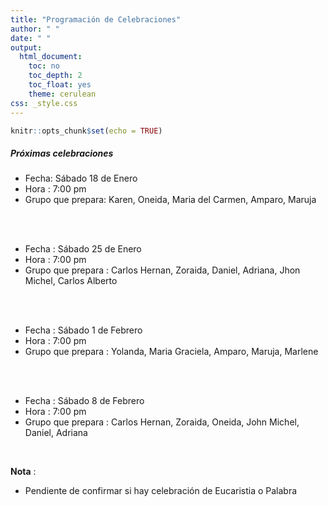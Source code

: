 ```yaml
---
title: "Programación de Celebraciones"
author: " "
date: " "
output:
  html_document:
    toc: no
    toc_depth: 2
    toc_float: yes
    theme: cerulean
css: _style.css
---
```


```r
knitr::opts_chunk$set(echo = TRUE)
```


##### **Próximas celebraciones**


* Fecha: Sábado 18 de Enero
* Hora : 7:00 pm
* Grupo que prepara: Karen, Oneida, Maria del Carmen, Amparo, Maruja

</br></br>

* Fecha : Sábado 25 de Enero
* Hora : 7:00 pm
* Grupo que prepara : Carlos Hernan, Zoraida, Daniel, Adriana, Jhon Michel, Carlos Alberto

</br></br>

* Fecha : Sábado 1 de Febrero
* Hora : 7:00 pm
* Grupo que prepara : Yolanda, Maria Graciela, Amparo, Maruja, Marlene

</br></br>

* Fecha : Sábado 8 de Febrero
* Hora : 7:00 pm
* Grupo que prepara : Carlos Hernan, Zoraida, Oneida, John Michel, Daniel, Adriana


</br>

**Nota** : 

* Pendiente de confirmar si hay celebración de Eucaristia o Palabra
